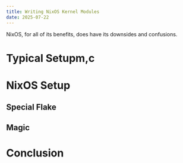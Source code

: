 ```yaml
---
title: Writing NixOS Kernel Modules
date: 2025-07-22
---
```



NixOS, for all of its benefits, does have its downsides and confusions.

# Typical Setupm,c

# NixOS Setup

## Special Flake

## Magic

# Conclusion
